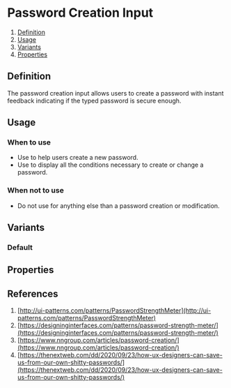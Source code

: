 
<Meta of={PasswordCreationInputStories} />

# Password Creation Input
1. [Definition](#definition)
2. [Usage](#usage)
3. [Variants](#variants)
4. [Properties](#properties)

## Definition
The password creation input allows users to create a password with instant feedback indicating if the typed password is secure enough.
<Canvas of={PasswordCreationInputStories.Default} />

## Usage
### When to use
- Use to help users create a new password.
- Use to display all the conditions necessary to create or change a password.

### When not to use
- Do not use for anything else than a password creation or modification.

## Variants
### Default
<Canvas of={PasswordCreationInputStories.Default} />

## Properties
<ArgTypes of={PasswordCreationInput} />

## References
1. [http://ui-patterns.com/patterns/PasswordStrengthMeter](http://ui-patterns.com/patterns/PasswordStrengthMeter)
2. [https://designinginterfaces.com/patterns/password-strength-meter/](https://designinginterfaces.com/patterns/password-strength-meter/)
3. [https://www.nngroup.com/articles/password-creation/](https://www.nngroup.com/articles/password-creation/)
4. [https://thenextweb.com/dd/2020/09/23/how-ux-designers-can-save-us-from-our-own-shitty-passwords/](https://thenextweb.com/dd/2020/09/23/how-ux-designers-can-save-us-from-our-own-shitty-passwords/)
